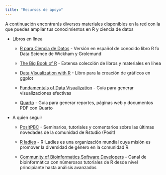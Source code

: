 ---
title: "Recursos de apoyo"
---

A continuación encontrarás diversos materiales disponibles en la red con la que puedes ampliar tus conocimientos en R y ciencia de datos

-   Libros en línea

    -   [R para Ciencia de Datos](https://es.r4ds.hadley.nz/) - Versión en español de conocido libro R fo Data Science de Wickham y Grolemund

    -   [The Big Book of R](https://www.bigbookofr.com/) - Extensa colección de libros y materiales en línea 
    
    - [Data Visualization with R](https://rkabacoff.github.io/datavis/) - Libro para la creación de gráficos en ggplot
    
    - [Fundamentals of Data Visualization](https://clauswilke.com/dataviz/) - Guía para generar visualizaciones efectivas
    
    - [Quarto](https://quarto.org/docs/books/) - Guia para generar reportes, páginas web y documentos PDF con Quarto
    

-   A quien seguir

    -   [PositPBC](https://www.youtube.com/@PositPBC/featured) - Seminarios, tutoriales y comentarios sobre las últimas novedades de la comunidad de Rstudio (Posit)

    -   [R ladies](https://www.youtube.com/@RLadiesGlobal) - R-Ladies es una organización mundial cuya misión es promover la diversidad de género en la comunidad R.
    
    
    -   [Community of Bioinformatics Software Developers](https://www.youtube.com/@CDSB/videos) - Canal de bioinformática con númerosos tutoriales de R desde nivel principiante hasta análisis avanzados
    

